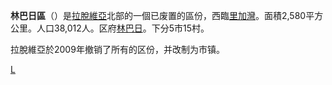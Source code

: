 {{Infobox settlement
| name                    = 林巴日區
| native_name             = Limbažu rajons
| native_name_lang        = lv
| settlement_type         = [[拉脫維亞行政區劃|區]]
| image_map               = Latvia-Limbazi.png
| map_caption             = 林巴日區在拉脫維亞的位置
| subdivision_type        = 国家
| subdivision_name        = [[拉脫維亞|拉脫維亞]]
| unit_pref               = Metric
| area_total_km2          = 2,580
| population_total        = 38,012
| population_density_km2  = auto
| website                 = 
}}
'''林巴日區'''（{{lang-lv|Limbažu rajons}}）是[[拉脫維亞|拉脫維亞]]北部的一個已废置的區份，西臨[[里加灣|里加灣]]。面積2,580平方公里。人口38,012人。区府[[林巴日|林巴日]]。下分5市15村。

拉脫維亞於2009年撤销了所有的区份，并改制为市镇。

[[Category:拉脫維亞區份|L]]
